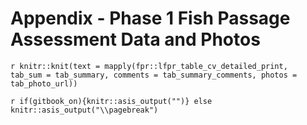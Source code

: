 # Appendix - Phase 1 Fish Passage Assessment Data and Photos {-}

`r knitr::knit(text = mapply(fpr::lfpr_table_cv_detailed_print,  tab_sum = tab_summary, comments = tab_summary_comments, photos = tab_photo_url))`

`r if(gitbook_on){knitr::asis_output("")} else knitr::asis_output("\\pagebreak")`

